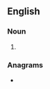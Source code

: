 {{also|kazis}}
==English==

===Noun===
{{head|en|noun plural form}}

# {{plural of|Kazi|lang=en}}

===Anagrams===
* {{anagrams|en|Zakis}}
